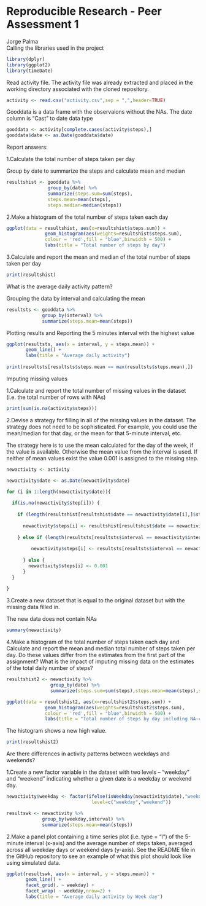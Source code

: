 Reproducible Research - Peer Assessment 1
=========================================
Jorge Palma   
Calling the libraries used in the project
```r
library(dplyr)
library(ggplot2) 
library(timeDate)
```
Read activity file. The activity file was already extracted and placed
in the working directory associated with the cloned repository.
```r
activity <- read.csv("activity.csv",sep = ",",header=TRUE)
```
Gooddata is a data frame with the observaions without the NAs. The date column is "Cast" to
date data type
```r
gooddata <- activity[complete.cases(activity$steps),]
gooddata$date <- as.Date(gooddata$date)
````
Report answers:

1.Calculate the total number of steps taken per day


Group by date to summarize the steps and calculate mean and median  
```r
resultshist <- gooddata %>% 
               group_by(date) %>% 
               summarize(steps.sum=sum(steps), 
               steps.mean=mean(steps),
               steps.median=median(steps))
```
2.Make a histogram of the total number of steps taken each day


```r
ggplot(data = resultshist, aes(x=resultshist$steps.sum)) +         
              geom_histogram(aes(weights=resultshist$steps.sum),
              colour = 'red',fill = "blue",binwidth = 500) +
              labs(title = "Total number of steps by day")
```

3.Calculate and report the mean and median of the total number of steps taken per day

```r
print(resultshist)
```

What is the average daily activity pattern?


Grouping the data by interval and calculating the mean
```r
resultsts <- gooddata %>% 
             group_by(interval) %>% 
             summarize(steps.mean=mean(steps))
```

Plotting results and Reporting the 5 minutes interval with the highest value
```r
ggplot(resultsts, aes(x = interval, y = steps.mean)) +
       geom_line() +
       labs(title = "Average daily activity")
  
print(resultsts[resultsts$steps.mean == max(resultsts$steps.mean),])
```

Imputing missing values



1.Calculate and report the total number of missing values in the dataset (i.e. the total number of rows with NAs)


```r
print(sum(is.na(activity$steps)))
```

2.Devise a strategy for filling in all of the missing values in the dataset. The strategy does not need to be sophisticated. For example, you could use the mean/median for that day, or the mean for that 5-minute interval, etc.

The strategy here is to use the mean calculated for the day of the week, if the value is available. Otherwise
the mean value from the interval is used. If neither of mean values exist the value 0.001 is assigned to the
missing step.
```r
newactivity <- activity

newactivity$date <- as.Date(newactivity$date)

for (i in 1:length(newactivity$date)){
  
  if(is.na(newactivity$step[i])) {
    
    if (length(resultshist[resultshist$date == newactivity$date[i],]$steps.mean) > 0) {
      
      newactivity$steps[i] <- resultshist[resultshist$date == newactivity$date[i],]$steps.mean
      
    } else if (length(resultsts[resultsts$interval == newactivity$interval[i],]$steps.mean) > 0) {
      
         newactivity$steps[i] <- resultsts[resultsts$interval == newactivity$interval[i],]$steps.mean
         
      } else {
        newactivity$steps[i] <- 0.001
      }    
  } 
  
}
```
3.Create a new dataset that is equal to the original dataset but with the missing data filled in.


The new data does not contain NAs
```r
summary(newactivity)
```
4.Make a histogram of the total number of steps taken each day and Calculate and report the mean and median total number of steps taken per day. Do these values differ from the estimates from the first part of the assignment? What is the impact of imputing missing data on the estimates of the total daily number of steps?

```r

resultshist2 <- newactivity %>% 
                group_by(date) %>% 
                summarize(steps.sum=sum(steps),steps.mean=mean(steps),steps.median=median(steps))

ggplot(data = resultshist2, aes(x=resultshist2$steps.sum)) +         
              geom_histogram(aes(weights=resultshist2$steps.sum),
              colour = 'red',fill = "blue",binwidth = 500) +
              labs(title = "Total number of steps by day including NA-calculated steps")
```

The histogram shows a new high value. 

```r
print(resultshist2)
```

Are there differences in activity patterns between weekdays and weekends?

1.Create a new factor variable in the dataset with two levels – “weekday” and “weekend” indicating whether a given date is a weekday or weekend day.

```r
newactivity$weekday <- factor(ifelse(isWeekday(newactivity$date),"weekday","weekend"),
                               level=c("weekday","weekend"))

resultswk <- newactivity %>% 
             group_by(weekday,interval) %>% 
             summarize(steps.mean=mean(steps))

```
2.Make a panel plot containing a time series plot (i.e. type = "l") of the 5-minute interval (x-axis) and the average number of steps taken, averaged across all weekday days or weekend days (y-axis). See the README file in the GitHub repository to see an example of what this plot should look like using simulated data.
```r
ggplot(resultswk, aes(x = interval, y = steps.mean)) +
       geom_line() +
       facet_grid(. ~ weekday) +
       facet_wrap( ~ weekday,nrow=2) +
       labs(title = "Average daily activity by Week day")
```